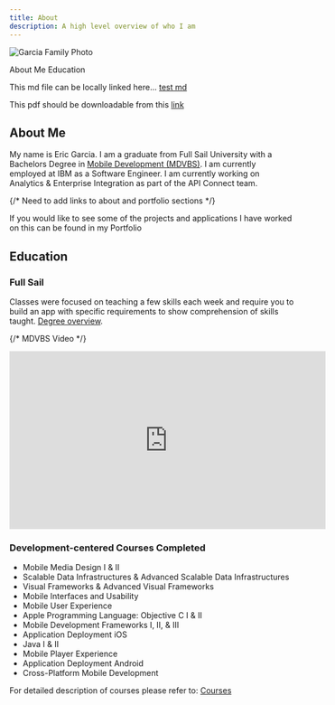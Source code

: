 ```yaml
---
title: About
description: A high level overview of who I am
---
```


![Garcia Family Photo](./images/garcia_family.jpg)

<AnchorLinks>
  <AnchorLink>About Me</AnchorLink>
  <AnchorLink>Education</AnchorLink>
</AnchorLinks>

This md file can be locally linked here... [test md](./test.md)

This pdf should be downloadable from this [link](./test.pdf)

## About Me

My name is Eric Garcia. I am a graduate from Full Sail University with a
Bachelors Degree in <a href="https://www.fullsail.edu/degrees/mobile-development-bachelor" target="blank"> Mobile Development (MDVBS)</a>.
I am currently employed at IBM as a Software Engineer. I am currently working on
Analytics & Enterprise Integration as part of the API Connect team.

{/* Need to add links to about and portfolio sections */}

If you would like to see some of the projects and applications I have worked
on this can be found in my Portfolio

## Education

### Full Sail

Classes were focused on teaching a few skills each week and require you to build an app
with specific requirements to show comprehension of skills taught. <a href="https://www.fullsail.edu/degrees/mobile-development-bachelor" target="blank"> Degree overview</a>.

{/* MDVBS Video */}

<div class="video-container video-container-16x9">
  <iframe
    width="560"
    height="315"
    src="https://www.youtube-nocookie.com/embed/5FohgYaD9OU"
    title="YouTube video player"
    frameborder="0"
    allow="accelerometer; autoplay; clipboard-write; encrypted-media; gyroscope; picture-in-picture"
    allowfullscreen
  ></iframe>
</div>

### Development-centered Courses Completed

- Mobile Media Design I & II
- Scalable Data Infrastructures & Advanced Scalable Data Infrastructures
- Visual Frameworks & Advanced Visual Frameworks
- Mobile Interfaces and Usability
- Mobile User Experience
- Apple Programming Language: Objective C I & II
- Mobile Development Frameworks I, II, & III
- Application Deployment iOS
- Java I & II
- Mobile Player Experience
- Application Deployment Android
- Cross-Platform Mobile Development

For detailed description of
courses please refer to: <a href="https://www.fullsail.edu/degrees/mobile-development-bachelor/courses" target="blank">Courses</a>
